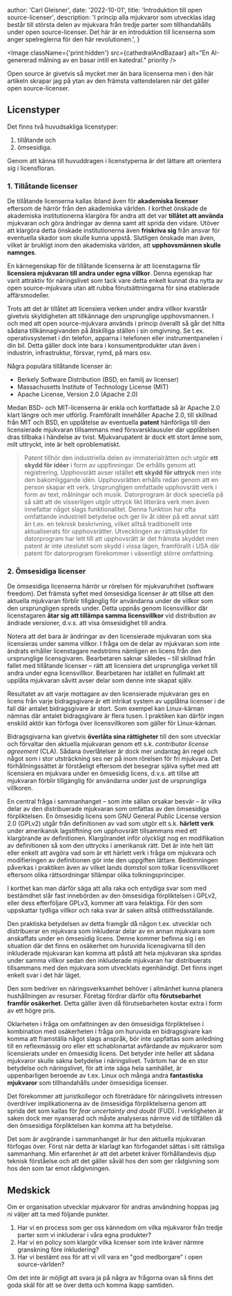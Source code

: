 
  author: 'Carl Gleisner',
  date: '2022-10-01',
  title: 'Introduktion till open source-licenser',
  description:
    'I princip alla mjukvaror som utvecklas idag består till största delen av mjukvara från tredje parter som tillhandahålls under open source-licenser. Det här är en introduktion till licenserna som anger spelreglerna för den här revolutionen.',
}


<Image
  className={'print:hidden'}
  src={cathedralAndBazaar}
  alt="En AI-genererad målning av en basar intill en katedral."
  priority
/>

Open source är givetvis så mycket mer än bara licenserna men i den här artikeln skrapar jag på ytan av den främsta vattendelaren när det gäller open source-licenser.

## Licenstyper

Det finns två huvudsakliga licenstyper:

1. tillåtande och
2. ömsesidiga.

Genom att känna till huvuddragen i licenstyperna är det lättare att orientera sig i licensfloran.

### 1. Tillåtande licenser

De tillåtande licenserna kallas ibland även för **akademiska licenser** eftersom de härrör från den akademiska världen. I korthet önskade de akademiska institutionerna klargöra för andra att det var **tillåtet att använda** mjukvaran och göra ändringar av denna samt att sprida den vidare. Utöver att klargöra detta önskade institutionerna även **friskriva sig** från ansvar för eventuella skador som skulle kunna uppstå. Slutligen önskade man även, vilket är brukligt inom den akademiska världen, att **upphovsmännen skulle namnges**.

En kärnegenskap för de tillåtande licenserna är att licenstagarna får **licensiera mjukvaran till andra under egna villkor**. Denna egenskap har varit attraktiv för näringslivet som tack vare detta enkelt kunnat dra nytta av open source-mjukvara utan att rubba förutsättningarna för sina etablerade affärsmodeller.

Trots att det är tillåtet att licensiera verken under andra villkor kvarstår givetvis skyldigheten att tillkännage den ursprunglige upphovsmannen. I och med att open source-mjukvara används i princip överallt så går det hitta sådana tillkännagivanden på åtskilliga ställen i sin omgivning. Se t.ex. operativsystemet i din telefon, apparna i telefonen eller instrumentpanelen i din bil. Detta gäller dock inte bara i konsumentprodukter utan även i industrin, infrastruktur, försvar, rymd, på mars osv.

Några populära tillåtande licenser är:

- Berkely Software Distribution (BSD, en familj av licenser)
- Massachusetts Institute of Technology License (MIT)
- Apache License, Version 2.0 (Apache 2.0)

Medan BSD- och MIT-licenserna är enkla och kortfattade så är Apache 2.0 klart längre och mer utförlig. Framförallt innehåller Apache 2.0, till skillnad från MIT och BSD, en upplåtelse av eventuella **patent** hänförliga till den licensierade mjukvaran tillsammans med försvarsklausuler där upplåtelsen dras tillbaka i händelse av tvist. Mjukvarupatent är dock ett stort ämne som, milt uttryckt, inte är helt oproblematiskt.

> Patent tillhör den industriella delen av immaterialrätten och utgör **ett skydd för idéer** i form av uppfinningar. De erhålls genom att registrering. Upphovsrätt avser istället **ett skydd för uttryck** men inte den bakomliggande idén. Upphovsrätten erhålls redan genom att en person skapar ett verk. Ursprungligen omfattade upphovsrätt verk i form av text, målningar och musik. Datorprogram är dock speciella på så sätt att de visserligen utgör uttryck likt litterära verk men även innefattar något slags funktionalitet. Denna funktion har ofta omfattande industriell betydelse och ger liv åt idéer på ett annat sätt än t.ex. en teknisk beskrivning, vilket alltså traditionellt inte aktualiserats för upphovsrätter. Utvecklingen av rättsskyddet för datorprogram har lett till att upphovsrätt är det främsta skyddet men patent är inte uteslutet som skydd i vissa lägen, framförallt i USA där patent för datorprogram förekommer i väsentligt större omfattning.

### 2. Ömsesidiga licenser

De ömsesidiga licenserna härrör ur rörelsen för mjukvarufrihet (software freedom). Det främsta syftet med ömsesidiga licenser är att tillse att den aktuella mjukvaran förblir tillgänglig för användarna under de villkor som den ursprungligen spreds under. Detta uppnås genom licensvillkor där licenstagaren **åtar sig att tillämpa samma licensvillkor** vid distribution av ändrade versioner, d.v.s. att visa ömsesidighet till andra.

Notera att det bara är ändringar av den licensierade mjukvaran som ska licensieras under samma villkor. I fråga om de delar av mjukvaran som inte ändrats erhåller licenstagare nedströms nämligen en licens från den ursprunglige licensgivaren. Bearbetaren saknar således – till skillnad från fallet med tillåtande licenser – rätt att licensiera det ursprungliga verket till andra under egna licensvillkor. Bearbetaren har istället en fullmakt att upplåta mjukvaran såvitt avser delar som denne inte skapat själv.

Resultatet av att varje mottagare av den licensierade mjukvaran ges en licens från varje bidragsgivare är ett intrikat system av upplåtna licenser i de fall där antalet bidragsgivare är stort. Som exempel kan Linux-kärnan nämnas där antalet bidragsgivare är flera tusen. I praktiken kan därför ingen enskild aktör kan förfoga över licensvillkoren som gäller för Linux-kärnan.

Bidragsgivarna kan givetvis **överlåta sina rättigheter** till den som utvecklar och förvaltar den aktuella mjukvaran genom ett s.k. _contributor license agreement_ (CLA). Sådana överlåtelser är dock mer undantag än regel och något som i stor utsträckning ses ner på inom rörelsen för fri mjukvara. Det förhållningssättet är förståeligt eftersom det besegrar själva syftet med att licensiera en mjukvara under en ömsesidig licens, d.v.s. att tillse att mjukvaran förblir tillgänglig för användarna under just de ursprungliga villkoren.

En central fråga i sammanhanget – som inte sällan orsakar besvär – är vilka delar av den distribuerade mjukvaran som omfattas av den ömsesidiga förpliktelsen. En ömsesidig licens som GNU General Public License version 2.0 (GPLv2) utgår från definitionen av vad som utgör ett s.k. **härlett verk** under amerikansk lagstiftning om upphovsrätt tillsammans med ett klargörande av definitionen. Klargörandet inför olyckligt nog en modifikation av definitionen så som den uttrycks i amerikansk rätt. Det är inte helt lätt eller enkelt att avgöra vad som är ett härlett verk i fråga om mjukvara och modifieringen av definitionen gör inte den uppgiften lättare. Bedömningen påverkas i praktiken även av vilket lands domstol som tolkar licensvillkoret eftersom olika rättsordningar tillämpar olika tolkningsprinciper.

I korthet kan man därför säga att alla raka och entydiga svar som med bestämdhet slår fast innebörden av den ömsesidiga förpliktelsen i GPLv2, eller dess efterföljare GPLv3, kommer att vara felaktiga. För den som uppskattar tydliga villkor och raka svar är saken alltså otillfreds&shy;ställande.

Den praktiska betydelsen av detta framgår då någon t.ex. utvecklar och distribuerar en mjukvara som inkluderar delar av en annan mjukvara som anskaffats under en ömsesidig licens. Denne kommer befinna sig i en situation där det finns en osäkerhet om huruvida licensgivarna till den inkluderade mjukvaran kan komma att påstå att hela mjukvaran ska spridas under samma villkor sedan den inkluderade mjukvaran har distribuerats tillsammans med den mjukvara som utvecklats egenhändigt. Det finns inget enkelt svar i det här läget.

Den som bedriver en näringsverksamhet behöver i allmänhet kunna planera hushållningen av resurser. Företag fördrar därför ofta **förutsebarhet framför osäkerhet**. Detta gäller även då förutsebarheten kostar extra i form av ett högre pris.

Oklarheten i fråga om omfattningen av den ömsesidiga förpliktelsen i kombination med osäkerheten i fråga om huruvida en bidragsgivare kan komma att framställa något slags anspråk, bör inte uppfattas som anledning till en reflexmässig oro eller ett schablonartat avfärdande av mjukvaror som licensierats under en ömsesidig licens. Det betyder inte heller att sådana mjukvaror skulle sakna betydelse i näringslivet. Tvärtom har de en stor betydelse och näringslivet, för att inte säga hela samhället, är uppenbarligen beroende av t.ex. Linux och många andra **fantastiska mjukvaror** som tillhandahålls under ömsesidiga licenser.

Det förekommer att juristkollegor och företrädare för näringslivets intressen överdriver implikationerna av de ömsesidiga förpliktelserna genom att sprida det som kallas för _fear uncertainty and doubt_ (FUD). I verkligheten är saken dock mer nyanserad och måste analyseras närmre vid de tillfällen då den ömsesidiga förpliktelsen kan komma att ha betydelse.

Det som är avgörande i sammanhanget är hur den aktuella mjukvaran förfogas över. Först när detta är klarlagt kan förfogandet sättas i sitt rättsliga sammanhang. Min erfarenhet är att det arbetet kräver förhållandevis djup teknisk förståelse och att det gäller såväl hos den som ger rådgivning som hos den som tar emot rådgivningen.

## Medskick

Om er organisation utvecklar mjukvaror för andras användning hoppas jag ni väljer att ta med följande punkter.

1. Har vi en process som ger oss kännedom om vilka mjukvaror från tredje parter som vi inkluderar i våra egna produkter?
2. Har vi en policy som klargör vilka licenser som inte kräver närmre granskning före inkludering?
3. Har vi bestämt oss för att vi vill vara en "god medborgare" i open source-världen?

Om det inte är möjligt att svara ja på några av frågorna ovan så finns det goda skäl för att se över detta och komma ikapp samtiden.
